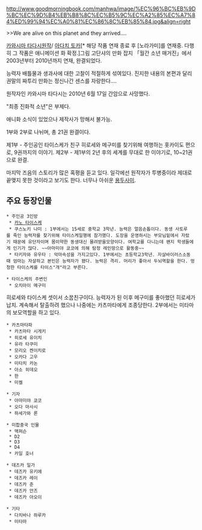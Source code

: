 http://www.goodmorningbook.com/manhwa/image/%EC%96%BC%EB%9D%BC%EC%9D%B4%EB%B8%8C%EC%B5%9C%EC%A2%85%EC%A7%84%ED%99%94%EC%A0%81%EC%86%8C%EB%85%84.jpg&align=right

>>We are alive on this planet and they arrived….

[[카와시마 타다시]]원작/ [[아다치 토카]][* 해당 작품 연재 종료 후 [노라가미]를 연재중. 다행히 그 작품은 애니메이션 화 확정.]그림
고단샤의 만화 잡지 「월간 소년 매거진」에서 2003년부터 2010년까지 연재, 완결되었다.

능력자 배틀물과 생과사에 대한 고찰이 적절하게 섞여있다. 
진지한 내용의 본편과 달리 권말의 짜투리 만화는 정신나간 센스를 자랑한다….

원작자인 카와시마 타다시는 2010년 6월 17일 간암으로 사망했다.

"최종 진화적 소년"은 부제다.

애니화 소식이 있었으나 제작사가 망해서 불가능.

1부와 2부로 나뉘며, 총 21권 완결이다.

제1부 - 주인공인 타이스케가 친구 히로세와 메구미를 찾기위해 여행하는 홋카이도 편으로, 9권까지의 이야기.
제2부 - 제1부의 2년 후의 세계를 무대로 한 이야기로, 10~21권으로 완결.

마지막 즈음의 스토리가 많은 혹평을 듣고 있다. 일각에선 원작자가 투병중이라 제대로 끝맺지 못한 것이라고 보기도 한다. 너무나 아쉬운 [[용두사미]].

== 주요 등장인물 ==
 * 주인공 3인방
  * [[카노 타이스케]] 
  * 쿠스노키 나미 : 1부에서는 15세로 중학교 3학년. 능력은 얼음손톱이다. 동생 사토루를 죽인 능력자를 찾기위해 타이스케일행에 참가했다. 도장을 운영하시는 부모님밑에서 자랐기 때문에 유단자이며 몸이약한 동생대신 물려받을모양이다. 여학교를 다니는데 왠지 학생들에게 인기가 많다. ~~아마미야 쿄코에 의해 탐정 레인땅으로 활동중~~
  * 타키자와 유우타 : 악마속성을 가지고있다. 1부에서는 초등학교3학년. 자살바이러스소동때 엄마는 자살하고 본인은 능력자가 됐다. 능력은 격리. 머리가 좋아서 두뇌역할을 한다. 멍청한 타이스케를 타이스"개"라고 부른다. 

 * 타이스케의 주변인
  * 오치아이 메구미
히로세와 타이스케 셋이서 소꿉친구이다. 능력자가 된 이후 메구미를 좋아했던 히로세가 납치. 계속해서 탈출하려 했으나 나중에는 카츠마타에게 조종당한다. 2부에서는 미타마의 보모역할을 하고 있다. 

 * 카츠마타파
  * 카츠마타 시게키
  * 히로세 유이치
  * 유라 타쿠미
  * 모리오 켄이치로
  * 오카다 고우
  * 미타치 카논
  * 아소 히데오
  * 한
  * 미켈

 * 기자
  * 아마미야 쿄코
  * 오다 마사시
  * 하세가와 론

 * 미합중국 인물
  * 맥퍼슨
  * D2
  * D3
  * D4
  * 카일 호너

 * 데즈카 일가
  * 데즈카 유키에
  * 데즈카 레이
  * 데즈카 준 
  * 데즈카 안즈
  * 데즈카 아오이

 * 기타
  * 다치바나 하루카
  * 미타마
